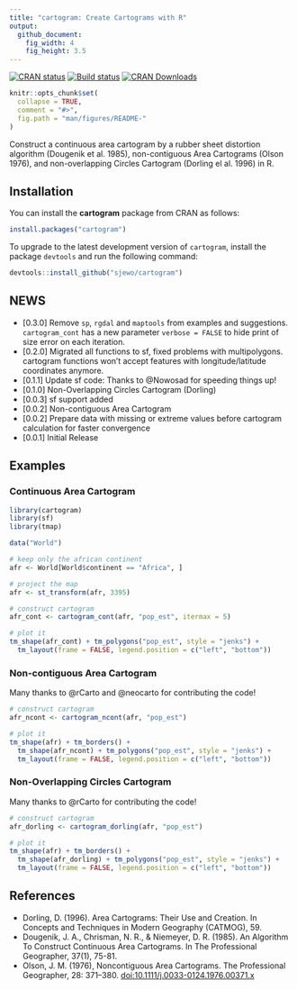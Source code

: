 ```yaml
---
title: "cartogram: Create Cartograms with R"
output:
  github_document:
    fig_width: 4
    fig_height: 3.5
---
```


[![CRAN status](http://www.r-pkg.org/badges/version/cartogram)](https://cran.r-project.org/package=cartogram)
[![Build status](https://github.com/sjewo/cartogram/workflows/R-CMD-check/badge.svg)](https://github.com/sjewo/cartogram/actions?workflow=R-CMD-check)
[![CRAN Downloads](http://cranlogs.r-pkg.org/badges/cartogram)](https://cran.r-project.org/package=cartogram)

```r
knitr::opts_chunk$set(
  collapse = TRUE,
  comment = "#>",
  fig.path = "man/figures/README-"
)
```

Construct a continuous area cartogram by a rubber sheet distortion algorithm (Dougenik et al. 1985), non-contiguous Area Cartograms (Olson 1976), and non-overlapping Circles Cartogram (Dorling el al. 1996) in R.

## Installation

You can install the **cartogram** package from CRAN as follows:

```r
install.packages("cartogram")
```

To upgrade to the latest development version of `cartogram`, install the package `devtools` and run the following command:

```r
devtools::install_github("sjewo/cartogram")
```

## NEWS
* [0.3.0] Remove `sp`, `rgdal` and `maptools` from examples and suggestions. 
          `cartogram_cont` has a new parameter `verbose = FALSE` to hide print of size error on each iteration.
* [0.2.0] Migrated all functions to sf, fixed problems with multipolygons.
          cartogram functions won't accept features with longitude/latitude coordinates anymore.
* [0.1.1] Update sf code: Thanks to @Nowosad for speeding things up!
* [0.1.0] Non-Overlapping Circles Cartogram (Dorling)
* [0.0.3] sf support added
* [0.0.2] Non-contiguous Area Cartogram
* [0.0.2] Prepare data with missing or extreme values before cartogram calculation for faster convergence
* [0.0.1] Initial Release

## Examples

### Continuous Area Cartogram

```r
library(cartogram)
library(sf)
library(tmap)

data("World")

# keep only the african continent
afr <- World[World$continent == "Africa", ]

# project the map
afr <- st_transform(afr, 3395)

# construct cartogram
afr_cont <- cartogram_cont(afr, "pop_est", itermax = 5)

# plot it
tm_shape(afr_cont) + tm_polygons("pop_est", style = "jenks") +
  tm_layout(frame = FALSE, legend.position = c("left", "bottom"))
```

### Non-contiguous Area Cartogram

Many thanks to @rCarto and @neocarto for contributing the code!

```r
# construct cartogram
afr_ncont <- cartogram_ncont(afr, "pop_est")

# plot it
tm_shape(afr) + tm_borders() +
  tm_shape(afr_ncont) + tm_polygons("pop_est", style = "jenks") +
  tm_layout(frame = FALSE, legend.position = c("left", "bottom"))
```

### Non-Overlapping Circles Cartogram

Many thanks to @rCarto for contributing the code!

```r
# construct cartogram
afr_dorling <- cartogram_dorling(afr, "pop_est")

# plot it
tm_shape(afr) + tm_borders() +
  tm_shape(afr_dorling) + tm_polygons("pop_est", style = "jenks") +
  tm_layout(frame = FALSE, legend.position = c("left", "bottom"))
```

## References

* Dorling, D. (1996). Area Cartograms: Their Use and Creation. In Concepts and Techniques in Modern Geography (CATMOG), 59.
* Dougenik, J. A., Chrisman, N. R., & Niemeyer, D. R. (1985). An Algorithm To Construct Continuous Area Cartograms. In The Professional Geographer, 37(1), 75-81.
* Olson, J. M. (1976), Noncontiguous Area Cartograms. The Professional Geographer, 28: 371–380. [doi:10.1111/j.0033-0124.1976.00371.x](https://doi.org/10.1111/j.0033-0124.1976.00371.x)
